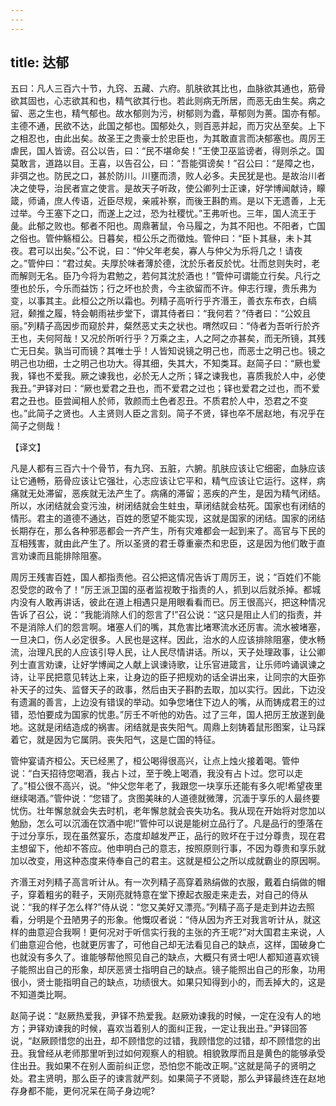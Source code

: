 ```yaml
---
---
---
```

title: 达郁
---



五曰：凡人三百六十节，九窍、五藏、六府。肌肤欲其比也，血脉欲其通也，筋骨欲其固也，心志欲其和也，精气欲其行也。若此则病无所居，而恶无由生矣。病之留、恶之生也，精气郁也。故水郁则为污，树郁则为蠹，草郁则为蒉。国亦有郁。主德不通，民欲不达，此国之郁也。国郁处久，则百恶并起，而万灾丛至矣。上下之相忍也，由此出矣。故圣王之贵豪士於忠臣也，为其敢直言而决郁塞也。周厉王虐民，国人皆谤。召公以告，曰：“民不堪命矣！”王使卫巫监谤者，得则杀之。国莫敢言，道路以目。王喜，以告召公，曰：“吾能弭谤矣！”召公曰：“是障之也，非弭之也。防民之口，甚於防川。川壅而溃，败人必多。夫民犹是也。是故治川者决之使导，治民者宣之使言。是故天子听政，使公卿列士正谏，好学博闻献诗，矇箴，师诵，庶人传语，近臣尽规，亲戚补察，而後王斟酌焉。是以下无遗善，上无过举。今王塞下之口，而遂上之过，恐为社稷忧。”王弗听也。三年，国人流王于彘。此郁之败也。郁者不阳也。周鼎著鼠，令马履之，为其不阳也。不阳者，亡国之俗也。管仲觞桓公。日暮矣，桓公乐之而徵烛。管仲曰：“臣卜其昼，未卜其夜。君可以出矣。”公不说，曰：“仲父年老矣，寡人与仲父为乐将几之！请夜之。”管仲曰：“君过矣。夫厚於味者薄於德，沈於乐者反於忧。壮而怠则失时，老而解则无名。臣乃今将为君勉之，若何其沈於酒也！”管仲可谓能立行矣。凡行之堕也於乐，今乐而益饬；行之坏也於贵，今主欲留而不许。伸志行理，贵乐弗为变，以事其主。此桓公之所以霜也。列精子高听行乎齐湣王，善衣东布衣，白缟冠，颡推之履，特会朝雨袪步堂下，谓其侍者曰：“我何若？”侍者曰：“公姣且丽。”列精子高因步而窥於井，粲然恶丈夫之状也。喟然叹曰：“侍者为吾听行於齐王也，夫何阿哉！又况於所听行乎？万乘之主，人之阿之亦甚矣，而无所镜，其残亡无日矣。孰当可而镜？其唯士乎！人皆知说镜之明己也，而恶士之明己也。镜之明己也功细，士之明己也功大。得其细，失其大，不知类耳。赵简子曰：“厥也爱我，铎也不爱我。厥之谏我也，必於无人之所；铎之谏我也，喜质我於人中，必使我丑。”尹铎对曰：“厥也爱君之丑也，而不爱君之过也；铎也爱君之过也，而不爱君之丑也。臣尝闻相人於师，敦颜而土色者忍丑。不质君於人中，恐君之不变也。”此简子之贤也。人主贤则人臣之言刻。简子不贤，铎也卒不居赵地，有况乎在简子之侧哉！

【译文】

凡是人都有三百六十个骨节，有九窍、五脏，六腑。肌肤应该让它细密，血脉应该让它通畅，筋骨应该让它强壮，心志应该让它平和，精气应该让它运行。这样，病痛就无处滞留，恶疾就无法产生了。病痛的滞留；恶疾的产生，是因为精气闭结。所以，水闭结就会变污浊，树闭结就会生蛀虫，草闭结就会枯死。国家也有闭结的情形。君主的道德不通达，百姓的愿望不能实现，这就是国家的闭结。国家的闭结长期存在，那么各种邪恶都会一齐产生，所有灾难都会一起到来了。高官与下民的互相残害，就由此产生了。所以圣贤的君壬尊重豪杰和忠臣，这是因为他们敢于直言劝谏而且能排除阻塞。

周厉王残害百姓，国人都指责他。召公把这情况告诉丁周厉王，说；“百姓们不能忍受您的政令了！”厉王派卫国的巫者监视敢于指责的人，抓到以后就杀掉。都城内没有人敢再讲话，彼此在道上相遇只是用眼看看而已。厉王很高兴，把这种情况告诉了召公，说：“我能消除人们的怨言了!”召公说：“这只是阻止人们的指责，并不是消除人们的怨言啊。堵塞人们的嘴，其危害比堵寒流水还厉害。流水被堵塞，一旦决口，伤人必定很多。人民也是这样。因此，治水的人应该排除阻塞，使水畅流，治理凡民的人应该引导人民，让人民尽情讲话。所以，天子处理政事，让公卿列士直言劝谏，让好学博闻之人献上讽谏诗歌，让乐官进箴言，让乐师吟诵讽谏之诗，让平民把意见转达上来，让身边的臣子把规劝的话全讲出来，让同宗的大臣弥补天子的过失、监督天子的政事，然后由天子斟酌去取，加以实行。因此，下边没有遗漏的善言，上边没有错误的举动。如争您堵住下边人的嘴，从而铸成君王的过错，恐怕要成为国家的忧患。”厉壬不听他的劝告。过了三年，国人把厉王放遂到彘地。这就是闭结造成的祸害。闭结就是丧失阳气。周鼎上刻铸着鼠形图案，让马踩着它，就是因为它属阴。丧失阳气，这是亡国的特征。

管仲宴请齐桓公。天已经黑了，桓公喝得很高兴，让点上烛火接着喝。管仲说：“白天招待您喝酒，我占卜过，至于晚上喝酒，我没有占卜过。您可以走了。”桓公很不高兴，说。“仲父您年老了，我跟您一块享乐还能有多久呢!希望夜里继续喝酒。”管仲说：“您错了。贪图美昧的人道德就微薄，沉湎于享乐的人最终要忧伤。壮年懈怠就会失去时机，老年懈怠就会丧失功名。我从现在开始将对您加以勉励，怎么可以沉湎在饮酒中呢!”管仲可以说是能树立品行了。凡是品行的堕落在于过分享乐，现在虽然宴乐，态度却越发严正，品行的败坏在于过分尊贵，现在君主想留下，他却不答应。他申明白己的意志，按照原则行事，不因为尊贵和享乐就加以改变，用这种态度来侍奉自己的君主。这就是桓公之所以成就霸业的原因啊。

齐湣王对列精子高言听计从。有一次列精子高穿着熟绢做的衣服，戴着白绢做的帽子，穿着粗劣的鞋子，天刚亮就特意在堂下撩起衣服走来走去，对自己的侍从说：“我的样子怎么样?”侍从说：“您又美好又漂亮。”列精子高子是走到井边去照看，分明是个丑陋男子的形象。他慨叹者说：“侍从因为齐王对我言听计从，就这样的曲意迎合我啊！更何况对于听信实行我的主张的齐王呢?”对大国君主来说，人们曲意迎合他，也就更厉害了，可他自己却无法看见自己的缺点，这样，国破身亡也就没有多久了。谁能够帮他照见自己的缺点，大概只有贤士吧!人都知道喜欢镜子能照出自己的形象，却厌恶贤士指明自己的缺点。镜子能照出自己的形象，功用很小，贤士能指明自己的缺点，功绩很大。如果只知得到小的，而丢掉大的，这是不知道类比啊。

赵简子说：“赵厥热爱我，尹铎不热爱我。赵厥劝谏我的时候，一定在没有人的地方；尹铎劝谏我的时候，喜欢当着别人的面纠正我，一定让我出丑。”尹铎回答说，“赵厥顾惜您的出丑，却不顾惜您的过错，我顾惜您的过错，却不顾惜您的出丑。我曾经从老师那里听到过如何观察人的相貌。相貌敦厚而且是黄色的能够承受住出丑。我如果不在别人面前纠正您，恐怕您不能改正啊。”这就是简子的贤明之处。君主贤明，那么臣子的谏言就严刻。如果简子不贤聪，那么尹铎最终连在赵地存身都不能，更何况呆在简子身边呢?